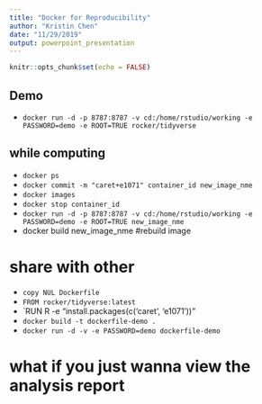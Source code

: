 ```yaml
---
title: "Docker for Reproducibility"
author: "Kristin Chen"
date: "11/29/2019"
output: powerpoint_presentation
---
```


```r
knitr::opts_chunk$set(echo = FALSE)
```

## Demo
- `docker run -d -p 8787:8787 -v cd:/home/rstudio/working -e PASSWORD=demo -e ROOT=TRUE rocker/tidyverse`

## while computing
- `docker ps`
- `docker commit -m "caret+e1071" container_id new_image_nme`
- `docker images`
- `docker stop container_id`
- `docker run -d -p 8787:8787 -v cd:/home/rstudio/working -e PASSWORD=demo -e ROOT=TRUE new_image_nme`
- docker build new_image_nme #rebuild image

# share with other
- `copy NUL Dockerfile`
- `FROM rocker/tidyverse:latest`
- `RUN R -e "install.packages(c('caret', 'e1071'))"
- `docker build -t dockerfile-demo .`
- `docker run -d -v -e PASSWORD=demo dockerfile-demo`

# what if you just wanna view the analysis report




